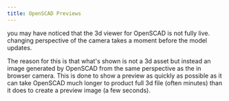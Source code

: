 ```yaml
---
title: OpenSCAD Previews
---
```


you may have noticed that the 3d viewer for OpenSCAD is not fully live. changing perspective of the camera takes a moment before the model updates.

The reason for this is that what's shown is not a 3d asset but instead an image generated by OpenSCAD from the same perspective as the in browser camera.
This is done to show a preview as quickly as possible as it can take OpenSCAD much longer to product full 3d file (often minutes) than it does to create a preview image (a few seconds).

